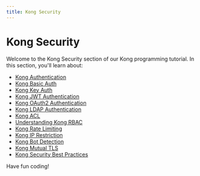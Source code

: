 ```yaml
---
title: Kong Security
---
```


# Kong Security

Welcome to the Kong Security section of our Kong programming tutorial. In this section, you'll learn about:

- [Kong Authentication](./0-kong-authentication.mdx)
- [Kong Basic Auth](./1-kong-basic-auth.mdx)
- [Kong Key Auth](./2-kong-key-auth.mdx)
- [Kong JWT Authentication](./3-kong-jwt.mdx)
- [Kong OAuth2 Authentication](./4-kong-oauth2.mdx)
- [Kong LDAP Authentication](./5-kong-ldap.mdx)
- [Kong ACL](./6-kong-acl.mdx)
- [Understanding Kong RBAC](./7-kong-rbac.mdx)
- [Kong Rate Limiting](./8-kong-rate-limiting.mdx)
- [Kong IP Restriction](./9-kong-ip-restriction.mdx)
- [Kong Bot Detection](./10-kong-bot-detection.mdx)
- [Kong Mutual TLS](./11-kong-mutual-tls.mdx)
- [Kong Security Best Practices](./12-kong-security-best-practices.mdx)

Have fun coding!